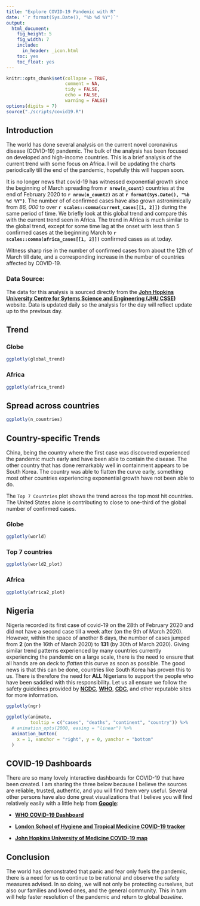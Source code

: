 ```yaml
---
title: "Explore COVID-19 Pandemic with R"
date: '`r format(Sys.Date(), "%b %d %Y")`'
output: 
  html_document: 
    fig_height: 5
    fig_width: 7
    include:
      in_header: _icon.html
    toc: yes
    toc_float: yes
---
```



<style>

back-to-top {
    position: fixed;
    bottom: 5em;
    right: -25px;
    text-decoration: none;
    color: #000000;
    background-color: #f5f5f5;
    background-image: url(../../img/top.png);
    background-repeat: no-repeat;
    font-size: 12px;
    padding: 2.3em;
    display: none;
}


#TOC {
margin-top: 150px;
}

.no-show {
margin-top: 10%;
display: none;
}

small {
color: #999;
}

</style>



```r
knitr::opts_chunk$set(collapse = TRUE, 
                      comment = NA, 
                      tidy = FALSE, 
                      echo = FALSE,
                      warning = FALSE)
options(digits = 7)
source("./scripts/covid19.R")
```

## Introduction 

The world has done several analysis on the current novel coronavirus disease (COVID-19) pandemic. The bulk of the analysis has been focused on developed and high-income countries. This is a brief analysis of the current trend with some focus on Africa. I will be updating the charts periodically till the end of the pandemic, hopefully this will happen soon.   


It is no longer news that covid-19 has witnessed exponential growth since the beginning of March spreading from **`r nrow(n_count)`** countries at the end of February 2020 to **`r nrow(n_count2)`** as at **`r format(Sys.Date(), "%b %d %Y")`**. The number of of confirmed cases have also grown astronimically from *86, 000* to over **`r scales::comma(current_cases[[1, 2]])`** during the same period of time. We briefly look at this global trend and compare this with the current trend seen in Africa. The trend in Africa is much similar to the global trend, except for some time lag at the onset with less than 5 confirmed cases at the beginning March to **`r scales::comma(africa_cases[[1, 2]])`** confirmed cases as at today.   


Witness sharp rise in the number of confirmed cases from about the 12th of March till date, and a corresponding increase in the number of countries affected by COVID-19.

### Data Source:

The data for this analysis is sourced directly from the [**John Hopkins University Centre for Sytems Science and Engineering (JHU CSSE)**](https://github.com/CSSEGISandData/COVID-19/) website. Data is updated daily so the analysis for the day will reflect update up to the previous day.  


## Trend  {.tabset .tabset-fade .tabset-pills}


### Globe

```r
ggplotly(global_trend)
```


### Africa


```r
ggplotly(africa_trend)
```

## Spread across countries

```r
ggplotly(n_countries)
```



## Country-specific Trends {.tabset .tabset-fade .tabset-pills}

China, being the country where the first case was discovered experienced the pandemic much early and have been able to contain the disease. The other country that has done remarkably well in containment appears to be South Korea. The country was able to flatten the curve early, something most other countries experiencing exponential growth have not been able to do.  

The `Top 7 Countries` plot shows the trend across the top most hit countries. The United States alone is contributing to close to one-third of the global number of confirmed cases.  


### Globe

```r
ggplotly(world)
```


### Top 7 countries



```r
ggplotly(world2_plot)
```



### Africa


```r

ggplotly(africa2_plot)

```




## Nigeria

Nigeria recorded its first case of covid-19 on the 28th of February 2020 and did not have a second case till a week after (on the 9th of March 2020). However, within the space of another 8 days, the number of cases jumped from **2** (on the 16th of March 2020) to **131** (by 30th of March 2020). Giving similar trend patterns experienced by many countries currently experiencing the pandemic on a large scale, there is the need to ensure that all hands are on deck to _flatten_ this curve as soon as possible. The good news is that this can be done, countries like South Korea has proven this to us. There is therefore the need for **ALL** Nigerians to support the people who have been saddled with this responsibility. Let us all ensure we follow the safety guidelines provided by [**NCDC**](http://covid19.ncdc.gov.ng/faq.html#about), [**WHO**](https://www.who.int/emergencies/diseases/novel-coronavirus-2019/advice-for-public), [**CDC**](https://www.cdc.gov/coronavirus/2019-ncov/index.html), and other reputable sites for more information.  


```r

ggplotly(ngr)

```




```r
ggplotly(animate, 
         tooltip = c("cases", "deaths", "continent", "country")) %>%
  # animation_opts(2000, easing = "linear") %>%
  animation_button(
    x = 1, xanchor = "right", y = 0, yanchor = "bottom"
  ) 
```


## COVID-19 Dashboards

There are so many lovely interactive dashboards for COVID-19 that have been created. I am sharing the three below because I believe the sources are reliable, trusted, authentic, and you will find them very useful. Several other persons have also done great visualizations that I believe you will find relatively easily with a little help from [**Google**](https://google.com):   

* [**WHO COVID-19 Dashboard**](https://who.sprinklr.com/)   

* [**London School of Hygiene and Tropical Medicine COVID-19 tracker**](https://vac-lshtm.shinyapps.io/ncov_tracker/)  

* [**John Hopkins University of Medicine COVID-19 map**](https://coronavirus.jhu.edu/map.html)  


## Conclusion

The world has demonstrated that panic and fear only fuels the pandemic, there is a need for us to continue to be rational and observe the safety measures advised. In so doing, we will not only be protecting ourselves, but also our families and loved ones, and the general community. This in turn will help faster resolution of the pandemic and return to global *baseline*.

